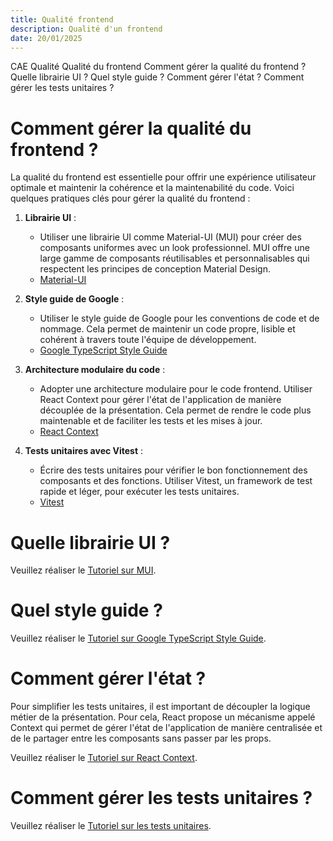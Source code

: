 ```yaml
---
title: Qualité frontend
description: Qualité d'un frontend
date: 20/01/2025
---
```


<InternalPageMenu>
  <PathViewer>
    <PathViewerItem to="/"> CAE </PathViewerItem>
    <PathViewerItem to="/quality"> Qualité </PathViewerItem>
    <PathViewerItem selected> Qualité du frontend </PathViewerItem>
  </PathViewer>
  <InternalPageMenuItem> Comment gérer la qualité du frontend ? </InternalPageMenuItem>
  <InternalPageMenuItem> Quelle librairie UI ? </InternalPageMenuItem>
  <InternalPageMenuItem> Quel style guide ? </InternalPageMenuItem>
  <InternalPageMenuItem> Comment gérer l'état ? </InternalPageMenuItem>
  <InternalPageMenuItem> Comment gérer les tests unitaires ? </InternalPageMenuItem>
</InternalPageMenu>



# <InternalPageTitle> Comment gérer la qualité du frontend ? </InternalPageTitle>

La qualité du frontend est essentielle pour offrir une expérience utilisateur optimale et maintenir la cohérence et la maintenabilité du code. Voici quelques pratiques clés pour gérer la qualité du frontend :

1. **Librairie UI** :
   - Utiliser une librairie UI comme Material-UI (MUI) pour créer des composants uniformes avec un look professionnel. MUI offre une large gamme de composants réutilisables et personnalisables qui respectent les principes de conception Material Design.
   - [Material-UI](https://mui.com/)

2. **Style guide de Google** :
   - Utiliser le style guide de Google pour les conventions de code et de nommage. Cela permet de maintenir un code propre, lisible et cohérent à travers toute l'équipe de développement.
   - [Google TypeScript Style Guide](https://google.github.io/styleguide/tsguide.html)

3. **Architecture modulaire du code** :
   - Adopter une architecture modulaire pour le code frontend. Utiliser React Context pour gérer l'état de l'application de manière découplée de la présentation. Cela permet de rendre le code plus maintenable et de faciliter les tests et les mises à jour.
   - [React Context](https://reactjs.org/docs/context.html)

4. **Tests unitaires avec Vitest** :
   - Écrire des tests unitaires pour vérifier le bon fonctionnement des composants et des fonctions. Utiliser Vitest, un framework de test rapide et léger, pour exécuter les tests unitaires.
   - [Vitest](https://vitest.dev/)


# <InternalPageTitle> Quelle librairie UI ? </InternalPageTitle>

Veuillez réaliser le [Tutoriel sur MUI](ui-library).

# <InternalPageTitle> Quel style guide ? </InternalPageTitle>

Veuillez réaliser le [Tutoriel sur Google TypeScript Style Guide](front-style-guide).

# <InternalPageTitle> Comment gérer l'état ? </InternalPageTitle>

Pour simplifier les tests unitaires, il est important de découpler la logique métier de la présentation. Pour cela, React propose un mécanisme appelé Context qui permet de gérer l'état de l'application de manière centralisée et de le partager entre les composants sans passer par les props.

Veuillez réaliser le [Tutoriel sur React Context](context).

# <InternalPageTitle> Comment gérer les tests unitaires ? </InternalPageTitle>

Veuillez réaliser le [Tutoriel sur les tests unitaires](unit-tests).